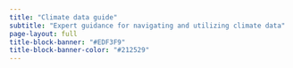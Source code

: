 ```yaml
---
title: "Climate data guide"
subtitle: "Expert guidance for navigating and utilizing climate data"
page-layout: full
title-block-banner: "#EDF3F9"
title-block-banner-color: "#212529"
---
```



